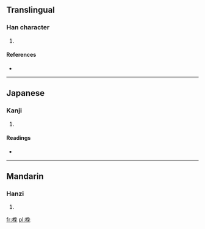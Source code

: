 ==Translingual==

===Han character===
{{Han char|rn=75|rad=木|as=07|sn=11|four=|canj=木弓日山 (DNAU), X木弓日山 (XDNAU)}}

# {{defn|Han|sort=木07}}

====References====
* {{Han ref|kx=0529.100|dkj=14855|hdz=21218.030|uh=689A|ud=26778}}

----

==Japanese==

===Kanji===
{{ja-kanji|grade=|rs=木07}}

# {{defn|lang=ja|sort=木07}}

====Readings====
* {{ja-readings|on=[[ばん]] (ban), [[まん]] (man)|kun=}}

----

==Mandarin==

===Hanzi===
{{cmn-hanzi|pin=[[wǎn]] ([[wan3]])|wg=wan<sup>3</sup>}}

# {{defn|lang=cmn|sort=木07}}

[[fr:梚]]
[[pl:梚]]